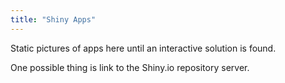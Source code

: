 ```yaml
---
title: "Shiny Apps"
---
```


Static pictures of apps here until an interactive solution is found.

One possible thing is link to the Shiny.io repository server.

